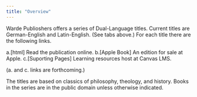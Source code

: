 ---
title: "Overview"
---

Warde Publioshers offers a series of Dual-Language titles. Current titles are German-English and Latin-English. (See tabs above.) For each title there are the following links.

a.[html] Read the publication online.
b.[Apple Book] An edition for sale at Apple.
c.[Suporting Pages] Learning resources host at Canvas LMS.

(a. and c. links are forthcoming.)


The titles are based on classics of philosophy, theology, and history. Books in the series are in the public domain unless otherwise indicated. 

